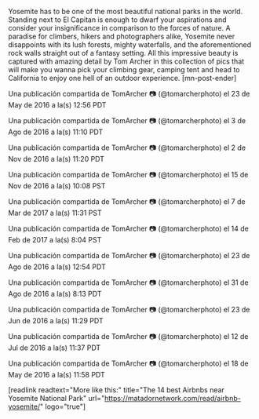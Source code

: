 Yosemite has to be one of the most beautiful national parks in the world. Standing next to El Capitan is enough to dwarf your aspirations and consider your insignificance in comparison to the forces of nature. A paradise for climbers, hikers and photographers alike, Yosemite never disappoints with its lush forests, mighty waterfalls, and the aforementioned rock walls straight out of a fantasy setting. All this impressive beauty is captured with amazing detail by Tom Archer in this collection of pics that will make you wanna pick your climbing gear, camping tent and head to California to enjoy one hell of an outdoor experience. [mn-post-ender]





Una publicación compartida de TomArcher &#x1f4f7; (@tomarcherphoto) el 23 de May de 2016 a la(s) 12:56 PDT








Una publicación compartida de TomArcher &#x1f4f7; (@tomarcherphoto) el 3 de Ago de 2016 a la(s) 11:10 PDT








Una publicación compartida de TomArcher &#x1f4f7; (@tomarcherphoto) el 2 de Nov de 2016 a la(s) 11:20 PDT








Una publicación compartida de TomArcher &#x1f4f7; (@tomarcherphoto) el 15 de Nov de 2016 a la(s) 10:08 PST








Una publicación compartida de TomArcher &#x1f4f7; (@tomarcherphoto) el 7 de Mar de 2017 a la(s) 11:31 PST








Una publicación compartida de TomArcher &#x1f4f7; (@tomarcherphoto) el 14 de Feb de 2017 a la(s) 8:04 PST








Una publicación compartida de TomArcher &#x1f4f7; (@tomarcherphoto) el 23 de Ago de 2016 a la(s) 12:54 PDT








Una publicación compartida de TomArcher &#x1f4f7; (@tomarcherphoto) el 31 de Ago de 2016 a la(s) 8:13 PDT








Una publicación compartida de TomArcher &#x1f4f7; (@tomarcherphoto) el 23 de Jun de 2016 a la(s) 11:29 PDT








Una publicación compartida de TomArcher &#x1f4f7; (@tomarcherphoto) el 12 de Jul de 2016 a la(s) 11:37 PDT








Una publicación compartida de TomArcher &#x1f4f7; (@tomarcherphoto) el 18 de May de 2016 a la(s) 11:58 PDT




[readlink readtext="More like this:" title="The 14 best Airbnbs near Yosemite National Park"  url="https://matadornetwork.com/read/airbnb-yosemite/" logo="true"]